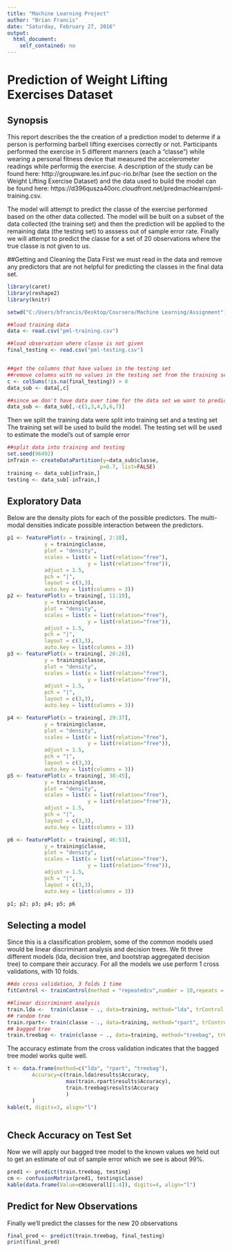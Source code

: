 ```yaml
---
title: "Machine Learning Project"
author: "Brian Francis"
date: "Saturday, February 27, 2016"
output:
  html_document:
    self_contained: no
---
```

# Prediction of Weight Lifting Exercises Dataset

## Synopsis
This report describes the the creation of a prediction model to determe if a person is performing barbell lifting exercises correctly or not.  Participants performed the exercise in 5 different manners (each a "classe") while wearing a personal fitness device that measured the accelerometer readings while performig the exercise.  A description of the study can be found here: http://groupware.les.inf.puc-rio.br/har (see the section on the Weight Lifting Exercise Dataset) and the data used to build the model can be found here: https://d396qusza40orc.cloudfront.net/predmachlearn/pml-training.csv.

The model will attempt to predict the classe of the exercise performed based on the other data collected.  The model will be built on a subset of the data collected (the training set) and then the prediction will be applied to the remaining data (the testing set) to asssess out of sample error rate.  Finally we will attempt to predict the classe for a set of 20 observations where the true classe is not given to us.

##Getting and Cleaning the Data
First we must read in the data and remove any predictors that are not helpful for predicting the classes in the final data set.

```r
library(caret)
library(reshape2)
library(knitr)
```

```r
setwd("C:/Users/bfrancis/Desktop/Coursera/Machine Learning/Assignment")

##load training data
data <- read.csv("pml-training.csv")

##load observation where classe is not given
final_testing <- read.csv("pml-testing.csv")


##get the columns that have values in the testing set
##remove columns with no values in the testing set from the training set
c <- colSums(!is.na(final_testing)) > 0
data_sub <- data[,c]

##since we don't have data over time for the data set we want to predict then the time stamp and related fields are not useful so we will remove them
data_sub <- data_sub[,-c(1,3,4,5,6,7)]
```

Then we split the training data were split into training set and a testing set
The training set will be used to build the model.
The testing set will be used to estimate the model's out of sample error
```r
##split data into training and testing
set.seed(96492)
inTrain <- createDataPartition(y=data_sub$classe,
                              p=0.7, list=FALSE)
training <- data_sub[inTrain,]
testing <- data_sub[-inTrain,]

```


## Exploratory Data
Below are the density plots for each of the possible predictors.  The multi-modal densities indicate possible interaction between the predictors.
```r
p1 <- featurePlot(x = training[, 2:10],
            y = training$classe,
            plot = "density",
            scales = list(x = list(relation="free"),
                          y = list(relation="free")),
            adjust = 1.5,
            pch = "|",
            layout = c(3,3),
            auto.key = list(columns = 3))
p2 <- featurePlot(x = training[, 11:19],
            y = training$classe,
            plot = "density",
            scales = list(x = list(relation="free"),
                          y = list(relation="free")),
            adjust = 1.5,
            pch = "|",
            layout = c(3,3),
            auto.key = list(columns = 3))
p3 <- featurePlot(x = training[, 20:28],
            y = training$classe,
            plot = "density",
            scales = list(x = list(relation="free"),
                          y = list(relation="free")),
            adjust = 1.5,
            pch = "|",
            layout = c(3,3),
            auto.key = list(columns = 3))

p4 <- featurePlot(x = training[, 29:37],
            y = training$classe,
            plot = "density",
            scales = list(x = list(relation="free"),
                          y = list(relation="free")),
            adjust = 1.5,
            pch = "|",
            layout = c(3,3),
            auto.key = list(columns = 3))
p5 <- featurePlot(x = training[, 38:45],
            y = training$classe,
            plot = "density",
            scales = list(x = list(relation="free"),
                          y = list(relation="free")),
            adjust = 1.5,
            pch = "|",
            layout = c(3,3),
            auto.key = list(columns = 3))

p6 <- featurePlot(x = training[, 46:53],
            y = training$classe,
            plot = "density",
            scales = list(x = list(relation="free"),
                          y = list(relation="free")),
            adjust = 1.5,
            pch = "|",
            layout = c(3,3),
            auto.key = list(columns = 3))

p1; p2; p3; p4; p5; p6
```


## Selecting a model

Since this is a classification problem, some of the common models used would be linear discriminant analysis and decision trees.  We fit three different models (lda, decision tree, and bootstrap aggregated decision tree) to compare their accuracy.  For all the models we use perform 1 cross validations, with 10 folds.
```r

##do cross validation, 3 folds 1 time
fitControl <- trainControl(method = "repeatedcv",number = 10,repeats = 1)

##linear discriminant analysis
train.lda <-  train(classe ~ ., data=training, method="lda", trControl = fitControl)
## random tree
train.rpart<- train(classe ~ ., data=training, method="rpart", trControl = fitControl)
## bagged tree
train.treebag <- train(classe ~ ., data=training, method="treebag", trControl = fitControl)

```

The accuracy estimate from the cross validation indicates that the bagged tree model works quite well.
```r


t <- data.frame(method=c("lda", "rpart", "treebag"),
        Accuracy=c(train.lda$results$Accuracy, 
                   max(train.rpart$results$Accuracy),
                   train.treebag$results$Accuracy
                   )
        )
kable(t, digits=3, align="l")
        
```

## Check Accuracy on Test Set
Now we will apply our bagged tree model to the known values we held out to get an estimate of out of sample error which we see is about 99%.
```r

pred1 <- predict(train.treebag, testing)
cm <- confusionMatrix(pred1, testing$classe)
kable(data.frame(Value=cm$overall[1:4]), digits=4, align="l")
```

## Predict for New Observations
Finally we'll predict the classes for the new 20 observations
```r
final_pred <- predict(train.treebag, final_testing)
print(final_pred)
```